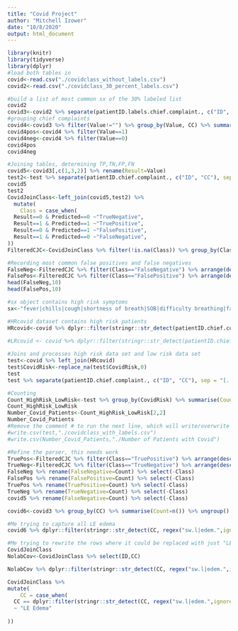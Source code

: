 ```yaml
---
title: "Covid Project"
author: "Mitchell Izower"
date: "10/8/2020"
output: html_document
---
```


```r
library(knitr)    
library(tidyverse) 
library(dplyr)
#load both tables in
covid<-read.csv("./covidclass_without_labels.csv")
covid2<-read.csv("./covidclass_30_percent_labels.csv")
```

```r
#build a list of most common sx of the 30% labeled list
covid2
covid3<-covid2 %>% separate(patientID.labels.chief.complaint., c("ID", "Value", "CC"), sep = "[.|]")
#grouping chief complaints
covid4<-covid3 %>% filter(Value!="") %>% group_by(Value, CC) %>% summarise(Count=n()) %>% ungroup() %>% arrange(desc(Count))
covid4pos<-covid4 %>% filter(Value==1)
covid4neg<-covid4 %>% filter(Value==0)
covid4pos
covid4neg
```

```r
#Joining tables, determining TP,TN,FP,FN
covid5<-covid3[,c(1,3,2)] %>% rename(Result=Value)
test2<-test %>% separate(patientID.chief.complaint., c("ID", "CC"), sep = "[.|]") %>% rename(Predicted=CovidRisk)
covid5
test2
CovidJoinClass<-left_join(covid5,test2) %>% 
  mutate(
    Class = case_when(
  Result==0 & Predicted==0 ~"TrueNegative",
  Result==1 & Predicted==1 ~"TruePositive",
  Result==0 & Predicted==1 ~"FalsePositive",
  Result==1 & Predicted==0 ~"FalseNegative",
))
FilteredCJC<-CovidJoinClass %>% filter(!is.na(Class)) %>% group_by(Class,CC) %>% summarise(Count=n()) %>% ungroup()

#Recording most common false positives and false negatives
FalseNeg<-FilteredCJC %>% filter(Class=="FalseNegative") %>% arrange(desc(Count))
FalsePos<-FilteredCJC %>% filter(Class=="FalsePositive") %>% arrange(desc(Count))
head(FalseNeg,10)
head(FalsePos,10)

```

```r
#sx object contains high risk symptoms
sx<-"fever|chills|cough|shortness of breath|SOB|difficulty breathing|fatigue|muscle aches|body aches|headache|loss of taste|loss of smell|sore throat|congestion|runny nose|nausea|vomiting|diarrhea|trouble breathing|chest pain|confusion|somnolence|blu.|abdominal pain|GI s.|dyspnea|.covid."

#HRcovid dataset contains high risk patients
HRcovid<-covid %>% dplyr::filter(stringr::str_detect(patientID.chief.complaint., regex(sx,ignore_case = TRUE))==TRUE) %>% mutate(CovidRisk=1) 

#LRcovid <- covid %>% dplyr::filter(stringr::str_detect(patientID.chief.complaint., regex(sx,ignore_case = TRUE))==FALSE) %>% mutate(CovidRisk=0) 
  
#Joins and processes high risk data set and low risk data set
test<-covid %>% left_join(HRcovid)
test$CovidRisk<-replace_na(test$CovidRisk,0)
test
test %>% separate(patientID.chief.complaint., c("ID", "CC"), sep = "[.|]")

#Counting
Count_HighRisk_LowRisk<-test %>% group_by(CovidRisk) %>% summarise(Count=n()) %>% ungroup()
Count_HighRisk_LowRisk
Number_Covid_Patients<-Count_HighRisk_LowRisk[2,2]
Number_Covid_Patients
#Remove the comment # to run the next line, which will write/overwrite the output table
#write.csv(test,"./covidclass_with_labels.csv")
#write.csv(Number_Covid_Patients,"./Number of Patients with Covid")
```

```r
#Refine the parser, this needs work
TruePos<-FilteredCJC %>% filter(Class=="TruePositive") %>% arrange(desc(Count))
TrueNeg<-FilteredCJC %>% filter(Class=="TrueNegative") %>% arrange(desc(Count))
FalseNeg %>% rename(FalseNegative=Count) %>% select(-Class)
FalsePos %>% rename(FalsePositive=Count) %>% select(-Class)
TruePos %>% rename(TruePositive=Count) %>% select(-Class)
TrueNeg %>% rename(TrueNegative=Count) %>% select(-Class)
covid5 %>% rename(FalseNegative=Count) %>% select(-Class)

covid6<-covid3 %>% group_by(CC) %>% summarise(Count=n()) %>% ungroup() %>% arrange(CC)

#Me trying to capture all LE edema
covid6 %>% dplyr::filter(stringr::str_detect(CC, regex("sw.l|edem.",ignore_case = TRUE))==TRUE) %>%  dplyr::filter(stringr::str_detect(CC, regex("ankle|hand|knee|fac.|tong.|.UE.|.swal.|upper|neck",ignore_case = TRUE))==FALSE)

#Me trying to rewrite the rows where it could be replaced with just "LE edema"
CovidJoinClass
NolabCov<-CovidJoinClass %>% select(ID,CC) 

NolabCov %>% dplyr::filter(stringr::str_detect(CC, regex("sw.l|edem.",ignore_case = TRUE))==TRUE) %>%  dplyr::filter(stringr::str_detect(CC, regex("ankle|hand|knee|fac.|tong.|.UE.|.swal.|upper|neck",ignore_case = TRUE))==FALSE) %>% mutate(CC="LE edema") %>% right_join(NolabCov) 

CovidJoinClass %>%
mutate(
    CC = case_when(
  CC == dplyr::filter(stringr::str_detect(CC, regex("sw.l|edem.",ignore_case = TRUE))==TRUE) &  dplyr::filter(stringr::str_detect(CC, regex("ankle|hand|knee|fac.|tong.|.UE.|.swal.|upper|neck",ignore_case = TRUE))==FALSE)
  ~ "LE Edema"
  
))

```
 